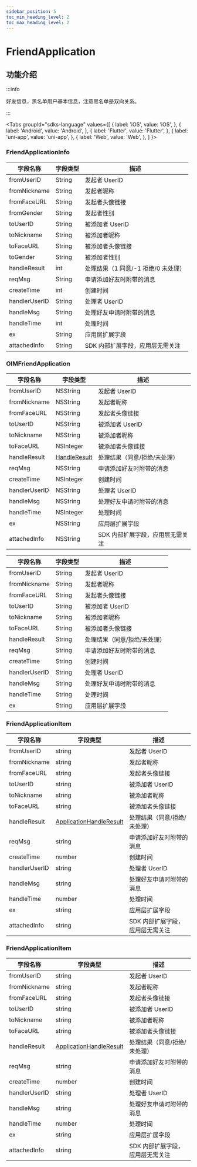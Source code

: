 ```yaml
---
sidebar_position: 5
toc_min_heading_level: 2
toc_max_heading_level: 2
---
```


# FriendApplication

## 功能介绍

:::info

好友信息，黑名单用户基本信息，注意黑名单是双向关系。

:::

<Tabs
groupId="sdks-language"
values={[
{ label: 'iOS', value: 'iOS', },
{ label: 'Android', value: 'Android', },
{ label: 'Flutter', value: 'Flutter', },
{ label: 'uni-app', value: 'uni-app', },
{ label: 'Web', value: 'Web', },
]
}>

<TabItem value="Flutter">

### FriendApplicationInfo

| 字段名称      | 字段类型 | 描述                                |
| ------------- | -------- | ----------------------------------- |
| fromUserID    | String   | 发起者 UserID                       |
| fromNickname  | String   | 发起者昵称                          |
| fromFaceURL   | String   | 发起者头像链接                      |
| fromGender    | String   | 发起者性别                          |
| toUserID      | String   | 被添加者 UserID                     |
| toNickname    | String   | 被添加者昵称                        |
| toFaceURL     | String   | 被添加者头像链接                    |
| toGender      | String   | 被添加者性别                        |
| handleResult  | int      | 处理结果（1 同意/-1 拒绝/0 未处理） |
| reqMsg        | String   | 申请添加好友时附带的消息            |
| createTime    | int      | 创建时间                            |
| handlerUserID | String   | 处理者 UserID                       |
| handleMsg     | String   | 处理好友申请时附带的消息            |
| handleTime    | int      | 处理时间                            |
| ex            | String   | 应用层扩展字段                      |
| attachedInfo  | String   | SDK 内部扩展字段，应用层无需关注    |

</TabItem>

<TabItem value="iOS">

### OIMFriendApplication

| 字段名称      | 字段类型                                        | 描述                             |
| ------------- | ----------------------------------------------- | -------------------------------- |
| fromUserID    | NSString                                        | 发起者 UserID                    |
| fromNickname  | NSString                                        | 发起者昵称                       |
| fromFaceURL   | NSString                                        | 发起者头像链接                   |
| toUserID      | NSString                                        | 被添加者 UserID                  |
| toNickname    | NSString                                        | 被添加者昵称                     |
| toFaceURL     | NSInteger                                       | 被添加者头像链接                 |
| handleResult  | [HandleResult](docs/sdks/Enum/HandleResult.mdx) | 处理结果（同意/拒绝/未处理）     |
| reqMsg        | NSString                                        | 申请添加好友时附带的消息         |
| createTime    | NSInteger                                       | 创建时间                         |
| handlerUserID | NSString                                        | 处理者 UserID                    |
| handleMsg     | NSString                                        | 处理好友申请时附带的消息         |
| handleTime    | NSInteger                                       | 处理时间                         |
| ex            | NSString                                        | 应用层扩展字段                   |
| attachedInfo  | NSString                                        | SDK 内部扩展字段，应用层无需关注 |

</TabItem>

<TabItem value="Android">

| 字段名称      | 字段类型 | 描述                         |
| ------------- | -------- | ---------------------------- |
| fromUserID    | String   | 发起者 UserID                |
| fromNickname  | String   | 发起者昵称                   |
| fromFaceURL   | String   | 发起者头像链接               |
| toUserID      | String   | 被添加者 UserID              |
| toNickname    | String   | 被添加者昵称                 |
| toFaceURL     | String   | 被添加者头像链接             |
| handleResult  | String   | 处理结果（同意/拒绝/未处理） |
| reqMsg        | String   | 申请添加好友时附带的消息     |
| createTime    | String   | 创建时间                     |
| handlerUserID | String   | 处理者 UserID                |
| handleMsg     | String   | 处理好友申请时附带的消息     |
| handleTime    | String   | 处理时间                     |
| ex            | String   | 应用层扩展字段               |

</TabItem>

<TabItem value="Web">

### FriendApplicationItem

| 字段名称      | 字段类型                                                   | 描述                             |
| ------------- | ---------------------------------------------------------- | -------------------------------- |
| fromUserID    | string                                                     | 发起者 UserID                    |
| fromNickname  | string                                                     | 发起者昵称                       |
| fromFaceURL   | string                                                     | 发起者头像链接                   |
| toUserID      | string                                                     | 被添加者 UserID                  |
| toNickname    | string                                                     | 被添加者昵称                     |
| toFaceURL     | string                                                     | 被添加者头像链接                 |
| handleResult  | [ApplicationHandleResult](docs/sdks/Enum/HandleResult.mdx) | 处理结果（同意/拒绝/未处理）     |
| reqMsg        | string                                                     | 申请添加好友时附带的消息         |
| createTime    | number                                                     | 创建时间                         |
| handlerUserID | string                                                     | 处理者 UserID                    |
| handleMsg     | string                                                     | 处理好友申请时附带的消息         |
| handleTime    | number                                                     | 处理时间                         |
| ex            | string                                                     | 应用层扩展字段                   |
| attachedInfo  | string                                                     | SDK 内部扩展字段，应用层无需关注 |

</TabItem>

<TabItem value="uni-app">

### FriendApplicationItem

| 字段名称      | 字段类型                                                   | 描述                             |
| ------------- | ---------------------------------------------------------- | -------------------------------- |
| fromUserID    | string                                                     | 发起者 UserID                    |
| fromNickname  | string                                                     | 发起者昵称                       |
| fromFaceURL   | string                                                     | 发起者头像链接                   |
| toUserID      | string                                                     | 被添加者 UserID                  |
| toNickname    | string                                                     | 被添加者昵称                     |
| toFaceURL     | string                                                     | 被添加者头像链接                 |
| handleResult  | [ApplicationHandleResult](docs/sdks/Enum/HandleResult.mdx) | 处理结果（同意/拒绝/未处理）     |
| reqMsg        | string                                                     | 申请添加好友时附带的消息         |
| createTime    | number                                                     | 创建时间                         |
| handlerUserID | string                                                     | 处理者 UserID                    |
| handleMsg     | string                                                     | 处理好友申请时附带的消息         |
| handleTime    | number                                                     | 处理时间                         |
| ex            | string                                                     | 应用层扩展字段                   |
| attachedInfo  | string                                                     | SDK 内部扩展字段，应用层无需关注 |

</TabItem>

</Tabs>
